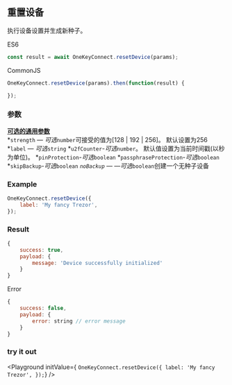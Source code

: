
## 重置设备
执行设备设置并生成新种子。

ES6
```javascript
const result = await OneKeyConnect.resetDevice(params);
```

CommonJS
```javascript
OneKeyConnect.resetDevice(params).then(function(result) {

});
```

### 参数
[****可选的通用参数****](./commonParams)
<br/>
*`strength` — *可选*`number`可接受的值为[128 | 192 | 256]。 默认设置为256
*`label` — *可选*`string`
*`u2fCounter`-*可选*`number`。 默认值设置为当前时间戳(以秒为单位)。
*`pinProtection`-*可选*`boolean`
*`passphraseProtection`-*可选*`boolean`
*`skipBackup`-*可选*`boolean`
*`noBackup` — —可选*`boolean`创建一个无种子设备

### Example
```javascript
OneKeyConnect.resetDevice({
    label: 'My fancy Trezor',
});
```

### Result
```javascript
{
    success: true,
    payload: {
        message: 'Device successfully initialized'
    }
}
```
Error
```javascript
{
    success: false,
    payload: {
        error: string // error message
    }
}
```


### try it out
<Playground
    initValue={
`OneKeyConnect.resetDevice({
    label: 'My fancy Trezor',
});`}
/>

